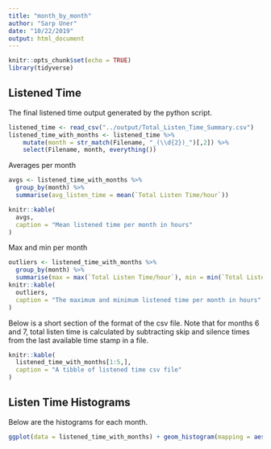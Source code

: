 ```yaml
---
title: "month_by_month"
author: "Sarp Uner"
date: "10/22/2019"
output: html_document
---
```


```r
knitr::opts_chunk$set(echo = TRUE)
library(tidyverse)
```

## Listened Time

The final listened time output generated by the python script.  

```r
listened_time <- read_csv("../output/Total_Listen_Time_Summary.csv")
listened_time_with_months <- listened_time %>% 
    mutate(month = str_match(Filename, "_(\\d{2})_")[,2]) %>% 
    select(Filename, month, everything())
```

Averages per month
```r
avgs <- listened_time_with_months %>% 
  group_by(month) %>% 
  summarise(avg_listen_time = mean(`Total Listen Time/hour`))

knitr::kable(
  avgs,
  caption = "Mean listened time per month in hours"
)
```

Max and min per month
```r
outliers <- listened_time_with_months %>% 
  group_by(month) %>% 
  summarise(max = max(`Total Listen Time/hour`), min = min(`Total Listen Time/hour`))
knitr::kable(
  outliers,
  caption = "The maximum and minimum listened time per month in hours"
)
```

Below is a short section of the format of the csv file. Note that for months 6 and 7, total listen time is calculated by subtracting skip and silence times from the last available time stamp in a file. 
```r
knitr::kable(
  listened_time_with_months[1:5,],
  caption = "A tibble of listened time csv file"
)
```

## Listen Time Histograms 
Below are the histograms for each month. 
```r
ggplot(data = listened_time_with_months) + geom_histogram(mapping = aes(x = `Total Listen Time/hour`)) + facet_wrap(~ month)
```
      
